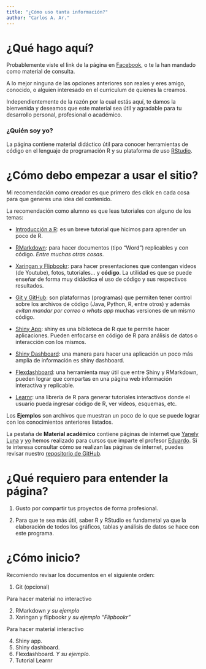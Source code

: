 ```yaml
---
title: "¿Cómo uso tanta información?"
author: "Carlos A. Ar."
---
```


# ¿Qué hago aquí?

Probablemente viste el link de la página en [Facebook](https://m.facebook.com/), o te la han mandado como material de consulta.

A lo mejor ninguna de las opciones anteriores son reales y eres amigo, conocido, o alguien interesado en el curriculum de quienes la creamos.

Independientemente de la razón por la cual estás aquí, te damos la bienvenida y deseamos que este material sea útil y agradable para tu desarrollo personal, profesional o académico.

### ¿Quién soy yo?

La página contiene material didáctico útil para conocer herramientas de código en el lenguaje de programación R y su plataforma de uso [RStudio](https://www.rstudio.com/).

# ¿Cómo debo empezar a usar el sitio?

Mi recomendación como creador es que primero des click en cada cosa para que generes una idea del contenido.

La recomendación como alumno es que leas tutoriales con alguno de los temas:

-   [Introducción a R](https://carlos-arguello.shinyapps.io/Introduction_to_R/): es un breve tutorial que hicimos para aprender un poco de R.

-   [RMarkdown](https://tutorialesmg.netlify.app/r-markdown): para hacer documentos (tipo "Word") replicables y con código. *Entre muchas otras cosas*.

-   [Xaringan y Flipbookr](https://tutorialesmg.netlify.app/xaringan-y-flipbookr): para hacer presentaciones que contengan videos (de Youtube), fotos, tutoriales... y **código**. La utilidad es que se puede enseñar de forma muy didáctica el uso de código y sus respectivos resultados.

-   [Git y GitHub](https://tutorialesmg.netlify.app/tutorial-de-git-y-github): son plataformas (programas) que permiten tener control sobre los archivos de código (Java, Python, R, entre otros) y además *evitan mandar por correo o whats app* muchas versiones de un mismo código.

-   [Shiny App](https://tutorialesmg.netlify.app/intro-shiny): shiny es una biblioteca de R que te permite hacer aplicaciones. Pueden enfocarse en código de R para análisis de datos o interacción con los mismos.

-   [Shiny Dashboard](https://tutorialesmg.netlify.app/shiny-dashboards): una manera para hacer una aplicación un poco más amplia de información es shiny dashboard.

-   [Flexdashboard](https://tutorialesmg.netlify.app/Flexdashboards.html): una herramienta muy útil que entre Shiny y RMarkdown, pueden lograr que compartas en una página web información interactiva y replicable.

-   [Learnr](https://carlos-arguello.shinyapps.io/Tutorial_Learnr/): una librería de R para generar tutoriales interactivos donde el usuario pueda ingresar código de R, ver vídeos, esquemas, etc.

Los **Ejemplos** son archivos que muestran un poco de lo que se puede lograr con los conocimientos anteriores listados.

La pestaña de **Material académico** contiene páginas de internet que [Yanely Luna](https://github.com/yanelyluna) y [yo](https://github.com/CarlosA-Ar) hemos realizado para cursos que imparte el profesor [Eduardo](https://github.com/EduardoSelimMM). Si te interesa consultar cómo se realizan las páginas de internet, puedes revisar nuestro [repositorio de GitHub](https://github.com/yanelyluna/Material-Didactico-SS/blob/main/Ejemplos%20de%20sitios/sitios_web_R.Rmd).

# ¿Qué requiero para entender la página?

1.  Gusto por compartir tus proyectos de forma profesional.

2.  Para que te sea más útil, saber R y RStudio es fundametal ya que la elaboración de todos los gráficos, tablas y análisis de datos se hace con este programa.

# ¿Cómo inicio?

Recomiendo revisar los documentos en el siguiente orden:

1.  Git (opcional)

Para hacer material no interactivo

2.  RMarkdown *y su ejemplo*
3.  Xaringan y flipbookr *y su ejemplo "Flipbookr"*

Para hacer material interactivo

4.  Shiny app.
5.  Shiny dashboard.
6.  Flexdashboard. *Y su ejemplo.*
7.  Tutorial Learnr
